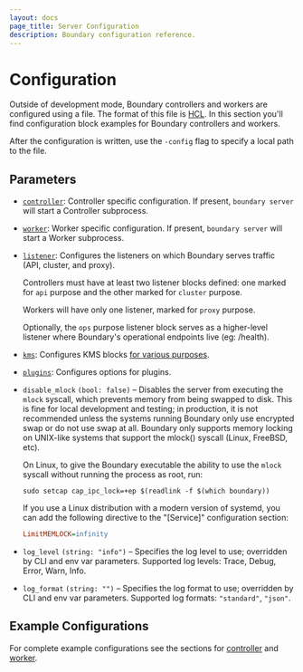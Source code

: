 ```yaml
---
layout: docs
page_title: Server Configuration
description: Boundary configuration reference.
---
```


# Configuration

[listener]: /docs/oss/configuration/listener
[telemetry]: /docs/oss/configuration/telemetry
[controller]: /docs/oss/configuration/controller
[worker]: /docs/oss/configuration/worker
[kms]: /docs/oss/configuration/kms
[plugins]: /docs/oss/configuration/plugins

Outside of development mode, Boundary controllers and workers are configured
using a file. The format of this file is
[HCL](https://github.com/hashicorp/hcl). In this section you'll find
configuration block examples for Boundary controllers and workers.

After the configuration is written, use the `-config` flag to specify a local
path to the file.

## Parameters

- [`controller`](/docs/oss/configuration/controller): Controller specific
  configuration. If present, `boundary server` will start a Controller subprocess.

- [`worker`](/docs/oss/configuration/worker): Worker specific configuration. If
  present, `boundary server` will start a Worker subprocess.

- [`listener`](/docs/oss/configuration/listener): Configures the listeners on which
  Boundary serves traffic (API, cluster, and proxy).

  Controllers must have at least two listener blocks defined: one marked for
  `api` purpose and the other marked for `cluster` purpose. 

  Workers will have only one listener, marked for `proxy` purpose.

  Optionally, the `ops` purpose listener block serves as a higher-level listener
  where Boundary's operational endpoints live (eg: /health).


- [`kms`](/docs/oss/configuration/kms): Configures KMS blocks [for various
  purposes](/docs/concepts/security/data-encryption).

- [`plugins`](/docs/oss/configuration/plugins): Configures options for plugins.

- `disable_mlock` `(bool: false)` – Disables the server from executing the
  `mlock` syscall, which prevents memory from being swapped to disk. This is
  fine for local development and testing; in production, it is not recommended
  unless the systems running Boundary only use encrypted swap or do not use swap
  at all. Boundary only supports memory locking on UNIX-like systems that
  support the mlock() syscall (Linux, FreeBSD, etc).

  On Linux, to give the Boundary executable the ability to use the `mlock`
  syscall without running the process as root, run:

  ```shell
  sudo setcap cap_ipc_lock=+ep $(readlink -f $(which boundary))
  ```

  If you use a Linux distribution with a modern version of systemd, you can add
  the following directive to the "[Service]" configuration section:

  ```ini
  LimitMEMLOCK=infinity
  ```

- `log_level` `(string: "info")` – Specifies the log level to use; overridden by
  CLI and env var parameters. Supported log levels: Trace, Debug, Error, Warn, Info.

- `log_format` `(string: "")` – Specifies the log format to use; overridden by
  CLI and env var parameters. Supported log formats: `"standard"`, `"json"`.

## Example Configurations

For complete example configurations see the sections for
[controller](/docs/oss/configuration/controller) and
[worker](/docs/oss/configuration/worker).
